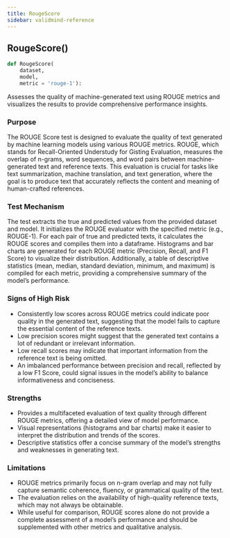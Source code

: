 ```yaml
---
title: RougeScore
sidebar: validmind-reference
---
```


## RougeScore[()]{.muted}

<!-- function.qmd.jinja2 - function signature -->

```python
def RougeScore(
    dataset,
    model,
    metric = 'rouge-1'):
```

Assesses the quality of machine-generated text using ROUGE metrics and visualizes the results to provide comprehensive performance insights.

### Purpose

The ROUGE Score test is designed to evaluate the quality of text generated by machine learning models using various ROUGE metrics. ROUGE, which stands for Recall-Oriented Understudy for Gisting Evaluation, measures the overlap of n-grams, word sequences, and word pairs between machine-generated text and reference texts. This evaluation is crucial for tasks like text summarization, machine translation, and text generation, where the goal is to produce text that accurately reflects the content and meaning of human-crafted references.

### Test Mechanism

The test extracts the true and predicted values from the provided dataset and model. It initializes the ROUGE evaluator with the specified metric (e.g., ROUGE-1). For each pair of true and predicted texts, it calculates the ROUGE scores and compiles them into a dataframe. Histograms and bar charts are generated for each ROUGE metric (Precision, Recall, and F1 Score) to visualize their distribution. Additionally, a table of descriptive statistics (mean, median, standard deviation, minimum, and maximum) is compiled for each metric, providing a comprehensive summary of the model's performance.

### Signs of High Risk

- Consistently low scores across ROUGE metrics could indicate poor quality in the generated text, suggesting that the model fails to capture the essential content of the reference texts.
- Low precision scores might suggest that the generated text contains a lot of redundant or irrelevant information.
- Low recall scores may indicate that important information from the reference text is being omitted.
- An imbalanced performance between precision and recall, reflected by a low F1 Score, could signal issues in the model's ability to balance informativeness and conciseness.

### Strengths

- Provides a multifaceted evaluation of text quality through different ROUGE metrics, offering a detailed view of model performance.
- Visual representations (histograms and bar charts) make it easier to interpret the distribution and trends of the scores.
- Descriptive statistics offer a concise summary of the model's strengths and weaknesses in generating text.

### Limitations

- ROUGE metrics primarily focus on n-gram overlap and may not fully capture semantic coherence, fluency, or grammatical quality of the text.
- The evaluation relies on the availability of high-quality reference texts, which may not always be obtainable.
- While useful for comparison, ROUGE scores alone do not provide a complete assessment of a model's performance and should be supplemented with other metrics and qualitative analysis.
